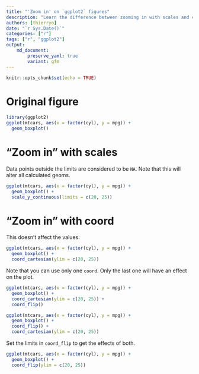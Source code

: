 ```yaml
---
title: "'Zoom in' on `ggplot2` figures"
description: "Learn the difference between zooming in with scales and coordinates."
authors: [thierryo]
date: "`r Sys.Date()`"
categories: ["r"]
tags: ["r", "ggplot2"]
output: 
    md_document:
        preserve_yaml: true
        variant: gfm
---
```


```r
knitr::opts_chunk$set(echo = TRUE)
```

# Original figure

```r
library(ggplot2)
ggplot(mtcars, aes(x = factor(cyl), y = mpg)) + 
  geom_boxplot()
```

# "Zoom in" with scales

Data points outside the limits are considered to be `NA`. 
Note that this will alter all calculated geoms.

```r
ggplot(mtcars, aes(x = factor(cyl), y = mpg)) + 
  geom_boxplot() + 
  scale_y_continuous(limits = c(20, 25))
```

# "Zoom in" with coord

This doesn't affect the values:

```r
ggplot(mtcars, aes(x = factor(cyl), y = mpg)) + 
  geom_boxplot() + 
  coord_cartesian(ylim = c(20, 25))
```

Note that you can use only one `coord`. 
Only the last one will have an effect on the plot.

```r
ggplot(mtcars, aes(x = factor(cyl), y = mpg)) + 
  geom_boxplot() + 
  coord_cartesian(ylim = c(20, 25)) + 
  coord_flip()
```


```r
ggplot(mtcars, aes(x = factor(cyl), y = mpg)) + 
  geom_boxplot() + 
  coord_flip() + 
  coord_cartesian(ylim = c(20, 25))
```


Set the limits in `coord_flip` to get the effects of both.

```r
ggplot(mtcars, aes(x = factor(cyl), y = mpg)) + 
  geom_boxplot() + 
  coord_flip(ylim = c(20, 25))
```
